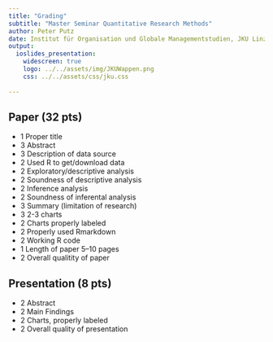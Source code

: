 ```yaml
---
title: "Grading"
subtitle: "Master Seminar Quantitative Research Methods"
author: Peter Putz
date: Institut für Organisation und Globale Managementstudien, JKU Linz
output: 
  ioslides_presentation:
    widescreen: true
    logo: ../../assets/img/JKUWappen.png
    css: ../../assets/css/jku.css
    
---
```


## Paper (32 pts) {.smaller}

- 1 Proper title
- 3 Abstract
- 3 Description of data source
- 2 Used R to get/download data
- 2 Exploratory/descriptive analysis
- 2 Soundness of descriptive analysis
- 2 Inference analysis
- 2 Soundness of inferental analysis
- 3 Summary (limitation of research)
- 3 2-3 charts
- 2 Charts properly labeled
- 2 Properly used Rmarkdown
- 2 Working R code
- 1 Length of paper 5--10 pages
- 2 Overall qualitity of paper


## Presentation (8 pts)

- 2 Abstract
- 2 Main Findings
- 2 Charts, properly labeled
- 2 Overall quality of presentation